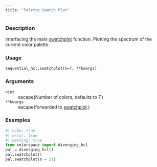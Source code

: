 ```yaml
---
title: "Palette Swatch Plot"
---
```


### Description

Interfacing the main [swatchplot](colorspace.swatchplot.swatchplot.qmd)
function. Plotting the spectrum of the current color palette.

### Usage

<pre><code class='language-python'>sequential_hcl.swatchplot(n=7, **kwargs)</code></pre>

### Arguments

<dl class="pyp-list param-list">
  <dt style = "white-space: nowrap; font-family: monospace; vertical-align: top">
   <code id="colorspace.palettes.sequential_hcl.swatchplot:n">n</code><code class="argument-class">int</code>
  </dt>
 <dd>escape(Number of colors, defaults to 7.)</dd>
  <dt style = "white-space: nowrap; font-family: monospace; vertical-align: top">
   <code id="colorspace.palettes.sequential_hcl.swatchplot:**kwargs">**kwargs</code>
  </dt>
 <dd>escape(forwarded to [swatchplot](colorspace.swatchplot.swatchplot.qmd).)</dd>
</dl>

### Examples

```python
#| echo: true
#| error: true
#| warning: true
from colorspace import diverging_hcl
pal = diverging_hcl()
pal.swatchplot()
pal.swatchplot(n = 21)
```



